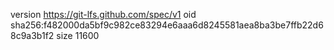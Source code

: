 version https://git-lfs.github.com/spec/v1
oid sha256:f482000da5bf9c982ce83294e6aaa6d8245581aea8ba3be7ffb22d68c9a3b1f2
size 11600
